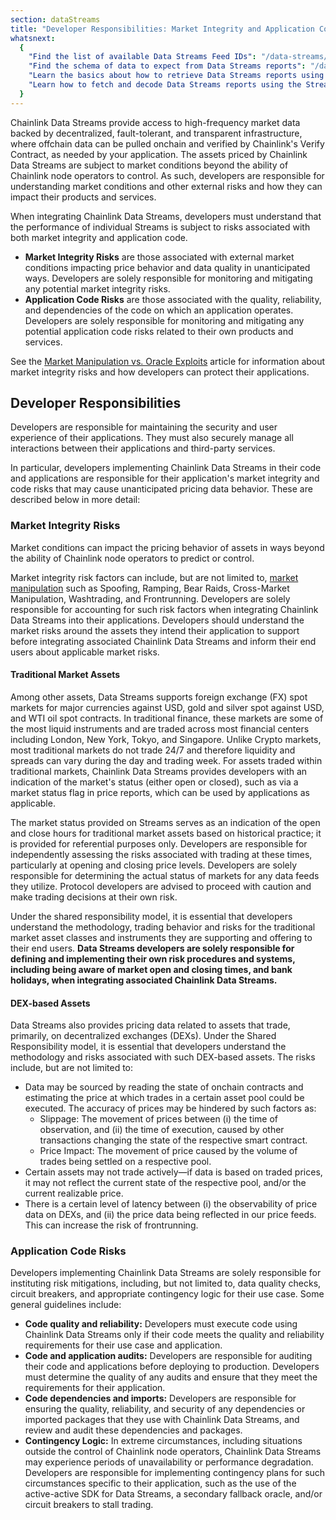 ```yaml
---
section: dataStreams
title: "Developer Responsibilities: Market Integrity and Application Code Risks"
whatsnext:
  {
    "Find the list of available Data Streams Feed IDs": "/data-streams/stream-ids",
    "Find the schema of data to expect from Data Streams reports": "/data-streams/reference/report-schema",
    "Learn the basics about how to retrieve Data Streams reports using the Streams Trade implementation": "/data-streams/getting-started",
    "Learn how to fetch and decode Data Streams reports using the Streams Direct API": "/data-streams/tutorials/streams-direct/streams-direct-api",
  }
---
```



<DataStreams section="dsNotes" />

Chainlink Data Streams provide access to high-frequency market data backed by decentralized, fault-tolerant, and transparent infrastructure, where offchain data can be pulled onchain and verified by Chainlink's Verify Contract, as needed by your application. The assets priced by Chainlink Data Streams are subject to market conditions beyond the ability of Chainlink node operators to control. As such, developers are responsible for understanding market conditions and other external risks and how they can impact their products and services.

When integrating Chainlink Data Streams, developers must understand that the performance of individual Streams is subject to risks associated with both market integrity and application code.

- **Market Integrity Risks** are those associated with external market conditions impacting price behavior and data quality in unanticipated ways. Developers are solely responsible for monitoring and mitigating any potential market integrity risks.
- **Application Code Risks** are those associated with the quality, reliability, and dependencies of the code on which an application operates. Developers are solely responsible for monitoring and mitigating any potential application code risks related to their own products and services.

See the [Market Manipulation vs. Oracle Exploits](https://chain.link/education-hub/market-manipulation-vs-oracle-exploits) article for information about market integrity risks and how developers can protect their applications.

## Developer Responsibilities

Developers are responsible for maintaining the security and user experience of their applications. They must also securely manage all interactions between their applications and third-party services.

In particular, developers implementing Chainlink Data Streams in their code and applications are responsible for their application's market integrity and code risks that may cause unanticipated pricing data behavior. These are described below in more detail:

### Market Integrity Risks

Market conditions can impact the pricing behavior of assets in ways beyond the ability of Chainlink node operators to predict or control.

Market integrity risk factors can include, but are not limited to, [market manipulation](https://chain.link/education-hub/market-manipulation-vs-oracle-exploits) such as Spoofing, Ramping, Bear Raids, Cross-Market Manipulation, Washtrading, and Frontrunning. Developers are solely responsible for accounting for such risk factors when integrating Chainlink Data Streams into their applications. Developers should understand the market risks around the assets they intend their application to support before integrating associated Chainlink Data Streams and inform their end users about applicable market risks.

#### Traditional Market Assets

Among other assets, Data Streams supports foreign exchange (FX) spot markets for major currencies against USD, gold and silver spot against USD, and WTI oil spot contracts. In traditional finance, these markets are some of the most liquid instruments and are traded across most financial centers including London, New York, Tokyo, and Singapore. Unlike Crypto markets, most traditional markets do not trade 24/7 and therefore liquidity and spreads can vary during the day and trading week. For assets traded within traditional markets, Chainlink Data Streams provides developers with an indication of the market's status (either open or closed), such as via a market status flag in price reports, which can be used by applications as applicable.

The market status provided on Streams serves as an indication of the open and close hours for traditional market assets based on historical practice; it is provided for referential purposes only. Developers are responsible for independently assessing the risks associated with trading at these times, particularly at opening and closing price levels. Developers are solely responsible for determining the actual status of markets for any data feeds they utilize. Protocol developers are advised to proceed with caution and make trading decisions at their own risk.

Under the shared responsibility model, it is essential that developers understand the methodology, trading behavior and risks for the traditional market asset classes and instruments they are supporting and offering to their end users. **Data Streams developers are solely responsible for defining and implementing their own risk procedures and systems, including being aware of market open and closing times, and bank holidays, when integrating associated Chainlink Data Streams.**

#### DEX-based Assets

Data Streams also provides pricing data related to assets that trade, primarily, on decentralized exchanges (DEXs). Under the Shared Responsibility model, it is essential that developers understand the methodology and risks associated with such DEX-based assets. The risks include, but are not limited to:

- Data may be sourced by reading the state of onchain contracts and estimating the price at which trades in a certain asset pool could be executed. The accuracy of prices may be hindered by such factors as:
  - Slippage: The movement of prices between (i) the time of observation, and (ii) the time of execution, caused by other transactions changing the state of the respective smart contract.
  - Price Impact: The movement of price caused by the volume of trades being settled on a respective pool.
- Certain assets may not trade actively—if data is based on traded prices, it may not reflect the current state of the respective pool, and/or the current realizable price.
- There is a certain level of latency between (i) the observability of price data on DEXs, and (ii) the price data being reflected in our price feeds. This can increase the risk of frontrunning.

### Application Code Risks

Developers implementing Chainlink Data Streams are solely responsible for instituting risk mitigations, including, but not limited to, data quality checks, circuit breakers, and appropriate contingency logic for their use case. Some general guidelines include:

- **Code quality and reliability:** Developers must execute code using Chainlink Data Streams only if their code meets the quality and reliability requirements for their use case and application.
- **Code and application audits:** Developers are responsible for auditing their code and applications before deploying to production. Developers must determine the quality of any audits and ensure that they meet the requirements for their application.
- **Code dependencies and imports:** Developers are responsible for ensuring the quality, reliability, and security of any dependencies or imported packages that they use with Chainlink Data Streams, and review and audit these dependencies and packages.
- **Contingency Logic:** In extreme circumstances, including situations outside the control of Chainlink node operators, Chainlink Data Streams may experience periods of unavailability or performance degradation. Developers are responsible for implementing contingency plans for such circumstances specific to their application, such as the use of the active-active SDK for Data Streams, a secondary fallback oracle, and/or circuit breakers to stall trading.
